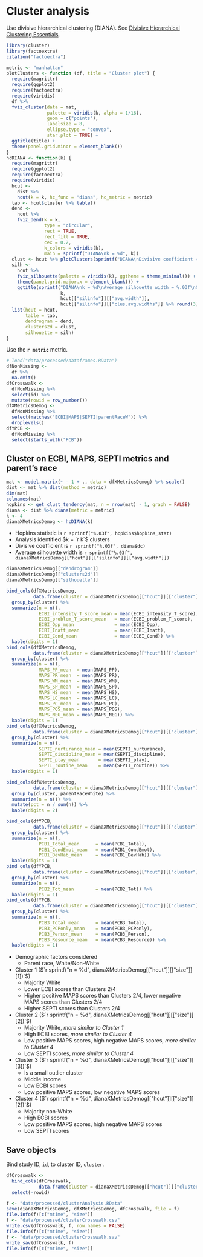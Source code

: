 # Cluster analysis

Use divisive hierarchical clustering (DIANA).
See [Divisive Hierarchical Clustering Essentials](http://www.sthda.com/english/articles/28-hierarchical-clustering-essentials/94-divisive-hierarchical-clustering-essentials/).

```r
library(cluster)
library(factoextra)
citation("factoextra")
```

```r
metric <- "manhattan"
plotClusters <- function (df, title = "Cluster plot") {
  require(magrittr)
  require(ggplot2)
  require(factoextra)
  require(viridis)
  df %>% 
  fviz_cluster(data = mat, 
               palette = viridis(k, alpha = 1/16), 
               geom = c("points"),
               labelsize = 8, 
               ellipse.type = "convex",
               star.plot = TRUE) + 
  ggtitle(title) +
  theme(panel.grid.minor = element_blank())
}
hcDIANA <- function(k) {
  require(magrittr)
  require(ggplot2)
  require(factoextra)
  require(viridis)
  hcut <-
    dist %>% 
    hcut(k = k, hc_func = "diana", hc_metric = metric)
  tab <- hcut$cluster %>% table()
  dend <- 
    hcut %>% 
    fviz_dend(k = k, 
              type = "circular",
              rect = TRUE, 
              rect_fill = TRUE,
              cex = 0.2, 
              k_colors = viridis(k), 
              main = sprintf("DIANA\nk = %d", k))
  clust <- hcut %>% plotClusters(sprintf("DIANA\nDivisive coefficient = %.03f\nk = %d", diana$dc, k))
  silh <- 
    hcut %>% 
    fviz_silhouette(palette = viridis(k), ggtheme = theme_minimal()) + 
    theme(panel.grid.major.x = element_blank()) +
    ggtitle(sprintf("DIANA\nk = %d\nAverage silhouette width = %.03f\nCluster average silhouette widths = %s",
                    k,
                    hcut[["silinfo"]][["avg.width"]],
                    hcut[["silinfo"]][["clus.avg.widths"]] %>% round(3) %>% paste(collapse = ", ")))
  list(hcut = hcut,
       table = tab,
       dendrogram = dend,
       clusters2d = clust,
       silhouette = silh)
}
```

Use the **`r metric`** metric.

```r
# load("data/processed/dataframes.RData")
dfNonMissing <- 
  df %>% 
  na.omit()
dfCrosswalk <- 
  dfNonMissing %>% 
  select(id) %>% 
  mutate(rowid = row_number())
dfXMetricsDemog <- 
  dfNonMissing %>% 
  select(matches("ECBI|MAPS|SEPTI|parentRaceW")) %>% 
  droplevels()
dfYPCB <- 
  dfNonMissing %>% 
  select(starts_with("PCB"))
```


## Cluster on ECBI, MAPS, SEPTI metrics and parent's race

```r
mat <- model.matrix(~ - 1 + ., data = dfXMetricsDemog) %>% scale()
dist <- mat %>% dist(method = metric)
dim(mat)
colnames(mat)
hopkins <- get_clust_tendency(mat, n = nrow(mat) - 1, graph = FALSE)
diana <- dist %>% diana(metric = metric)
k <- 4
dianaXMetricsDemog <- hcDIANA(k)
```

* Hopkins statistic is `r sprintf("%.03f", hopkins$hopkins_stat)`
* Analysis identified $k = `r k`$ clusters
* Divisive coefficient is `r sprintf("%.03f", diana$dc)`
* Average silhouette width is `r sprintf("%.03f", dianaXMetricsDemog[["hcut"]][["silinfo"]][["avg.width"]])`

```r
dianaXMetricsDemog[["dendrogram"]]
dianaXMetricsDemog[["clusters2d"]]
dianaXMetricsDemog[["silhouette"]]
```

```r
bind_cols(dfXMetricsDemog, 
          data.frame(cluster = dianaXMetricsDemog[["hcut"]][["cluster"]] %>% factor())) %>%
  group_by(cluster) %>%
  summarize(n = n(),
            ECBI_intensity_T_score_mean = mean(ECBI_intensity_T_score),
            ECBI_problem_T_score_mean   = mean(ECBI_problem_T_score),
            ECBI_Opp_mean               = mean(ECBI_Opp),
            ECBI_Inatt_mean             = mean(ECBI_Inatt),
            ECBI_Cond_mean              = mean(ECBI_Cond)) %>%
  kable(digits = 1)
bind_cols(dfXMetricsDemog, 
          data.frame(cluster = dianaXMetricsDemog[["hcut"]][["cluster"]] %>% factor())) %>%
  group_by(cluster) %>%
  summarize(n = n(),
            MAPS_PP_mean  = mean(MAPS_PP),
            MAPS_PR_mean  = mean(MAPS_PR),
            MAPS_WM_mean  = mean(MAPS_WM),
            MAPS_SP_mean  = mean(MAPS_SP),
            MAPS_HS_mean  = mean(MAPS_HS),
            MAPS_LC_mean  = mean(MAPS_LC),
            MAPS_PC_mean  = mean(MAPS_PC),
            MAPS_POS_mean = mean(MAPS_POS),
            MAPS_NEG_mean = mean(MAPS_NEG)) %>%
  kable(digits = 1)
bind_cols(dfXMetricsDemog, 
          data.frame(cluster = dianaXMetricsDemog[["hcut"]][["cluster"]] %>% factor())) %>%
  group_by(cluster) %>%
  summarize(n = n(),
            SEPTI_nurturance_mean = mean(SEPTI_nurturance),
            SEPTI_discipline_mean = mean(SEPTI_discipline),
            SEPTI_play_mean       = mean(SEPTI_play),
            SEPTI_routine_mean    = mean(SEPTI_routine)) %>%
  kable(digits = 1)
```

```r
bind_cols(dfXMetricsDemog, 
          data.frame(cluster = dianaXMetricsDemog[["hcut"]][["cluster"]] %>% factor())) %>%
  group_by(cluster, parentRaceWhite) %>%
  summarize(n = n()) %>% 
  mutate(pct = n / sum(n)) %>% 
  kable(digits = 2)
```

```r
bind_cols(dfYPCB, 
          data.frame(cluster = dianaXMetricsDemog[["hcut"]][["cluster"]] %>% factor())) %>%
  group_by(cluster) %>%
  summarize(n = n(),
            PCB1_Total_mean      = mean(PCB1_Total),
            PCB1_CondEmot_mean   = mean(PCB1_CondEmot),
            PCB1_DevHab_mean     = mean(PCB1_DevHab)) %>% 
  kable(digits = 1)
bind_cols(dfYPCB, 
          data.frame(cluster = dianaXMetricsDemog[["hcut"]][["cluster"]] %>% factor())) %>%
  group_by(cluster) %>%
  summarize(n = n(),
            PCB2_Tot_mean        = mean(PCB2_Tot)) %>% 
  kable(digits = 1)
bind_cols(dfYPCB, 
          data.frame(cluster = dianaXMetricsDemog[["hcut"]][["cluster"]] %>% factor())) %>%
  group_by(cluster) %>%
  summarize(n = n(),
            PCB3_Total_mean      = mean(PCB3_Total),
            PCB3_PCPonly_mean    = mean(PCB3_PCPonly),
            PCB3_Person_mean     = mean(PCB3_Person),
            PCB3_Resource_mean   = mean(PCB3_Resource)) %>% 
  kable(digits = 1)
```

* Demographic factors considered
  * Parent race, White/Non-White
* Cluster 1 ($`r sprintf("n = %d", dianaXMetricsDemog[["hcut"]][["size"]][1])`$)
  * Majority White
  * Lower ECBI scores than Clusters 2/4
  * Higher positive MAPS scores than Clusters 2/4, lower negative MAPS scores than Clusters 2/4
  * Higher SEPTI scores than Clusters 2/4
* Cluster 2 ($`r sprintf("n = %d", dianaXMetricsDemog[["hcut"]][["size"]][2])`$)
  * Majority White, *more similar to Cluster 1*
  * High ECBI scores, *more similar to Cluster 4*
  * Low positive MAPS scores, high negative MAPS scores, *more similar to Cluster 4*
  * Low SEPTI scores, *more similar to Cluster 4*
* Cluster 3 ($`r sprintf("n = %d", dianaXMetricsDemog[["hcut"]][["size"]][3])`$)
  * Is a small outlier cluster
  * Middle income
  * Low ECBI scores
  * Low positive MAPS scores, low negative MAPS scores
* Cluster 4 ($`r sprintf("n = %d", dianaXMetricsDemog[["hcut"]][["size"]][2])`$)
  * Majority non-White
  * High ECBI scores
  * Low positive MAPS scores, high negative MAPS scores
  * Low SEPTI scores


## Save objects

Bind study ID, `id`, to cluster ID, `cluster`.

```r
dfCrosswalk <- 
  bind_cols(dfCrosswalk, 
            data.frame(cluster = dianaXMetricsDemog[["hcut"]][["cluster"]] %>% factor())) %>% 
  select(-rowid)
```

```r
f <- "data/processed/clusterAnalysis.RData"
save(dianaXMetricsDemog, dfXMetricsDemog, dfCrosswalk, file = f)
file.info(f)[c("mtime", "size")]
f <- "data/processed/clusterCrosswalk.csv"
write.csv(dfCrosswalk, f, row.names = FALSE)
file.info(f)[c("mtime", "size")]
f <- "data/processed/clusterCrosswalk.sav"
write_sav(dfCrosswalk, f)
file.info(f)[c("mtime", "size")]
```

